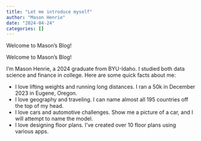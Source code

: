 ```yaml
---
title: "Let me introduce myself"
author: "Mason Henrie"
date: "2024-04-24"
categories: []
---
```


Welcome to Mason's Blog!



Welcome to Mason's Blog!

I'm Mason Henrie, a 2024 graduate from BYU-Idaho. I studied both data science and finance in college. Here are some quick facts about me:

- I love lifting weights and running long distances. I ran a 50k in December 2023 in Eugene, Oregon.
- I love geography and traveling. I can name almost all 195 countries off the top of my head.
- I love cars and automotive challenges. Show me a picture of a car, and I will attempt to name the model.
- I love designing floor plans. I've created over 10 floor plans using various apps.





